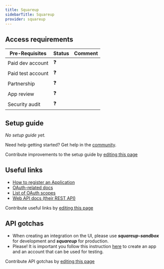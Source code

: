 ```yaml
---
title: Squareup
sidebarTitle: Squareup
provider: squareup
---
```



<Overview />
<PreBuiltTooling provider={providers[pageMetadata.provider]} />
<PreBuiltUseCases />

## Access requirements
| Pre-Requisites | Status | Comment|
| - | - | - |
| Paid dev account | ❓ |  |
| Paid test account | ❓ |  |
| Partnership | ❓ | |
| App review | ❓ |  |
| Security audit | ❓ | |


## Setup guide

_No setup guide yet._

<Tip>Need help getting started? Get help in the [community](https://nango.dev/slack).</Tip>

<Note>Contribute improvements to the setup guide by [editing this page](https://github.com/nangohq/nango/tree/master/docs-v2/integrations/all/squareup.mdx)</Note>


## Useful links

-   [How to register an Application](https://developer.squareup.com/docs/square-get-started)
-   [OAuth-related docs](https://developer.squareup.com/docs/oauth-api/overview)
-   [List of OAuth scopes](https://developer.squareup.com/docs/oauth-api/square-permissions)
-   [Web API docs (their REST API)](https://developer.squareup.com/docs/sdks)

<Note>Contribute useful links by [editing this page](https://github.com/nangohq/nango/tree/master/docs-v2/integrations/all/squareup.mdx)</Note>

## API gotchas

-   When creating an integration on the UI, please use **_squareup-sandbox_** for development and **_squareup_** for production.
-   Please! It is important you follow this instruction [here](https://developer.squareup.com/docs/oauth-api/walkthrough) to create an app and an account that can be used for testing.

<Note>Contribute API gotchas by [editing this page](https://github.com/nangohq/nango/tree/master/docs-v2/integrations/all/squareup.mdx)</Note>
